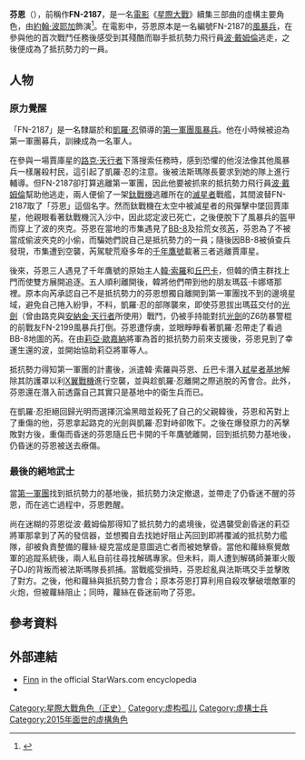 {{noteTA
|G1=星球大戰
}}
{{Infobox Star Wars character
| name = 芬恩<br />Finn
| source = 《[[星際大戰|星際大戰]]》
| image = Finn (Star Wars).png
| size = 280px
| image_alt = 
| caption = 《[[STAR_WARS：原力覺醒|STAR WARS：原力覺醒]]》中的芬恩
| first = 《[[STAR_WARS：原力覺醒|STAR WARS：原力覺醒]]》
| last = 《[[STAR_WARS：天行者的崛起|STAR WARS：天行者的崛起]]》
| portrayer = [[約翰·波耶加|約翰·波耶加]]
| voiceactor = 約翰·波耶加（[[Disney_Infinity_3.0|Disney Infinity 3.0]]，<br>[[樂高STAR_WARS：原力覺醒|樂高STAR WARS：原力覺醒]]）<ref>{{cite web |url=http://venturebeat.com/2015/12/09/disney-infinitys-star-wars-the-force-awakens-lets-john-boyega-play-with-himself/ |title=Disney Infinity’s ''Star Wars: The Force Awakens'' lets John Boyega play with himself |publisher=[[VentureBeat|VentureBeat]] |first=Giancarlo |last=Valdes |date=2015-12-09 |accessdate=2015-12-22 |archive-date=2015-12-23 |archive-url=https://web.archive.org/web/20151223160003/http://venturebeat.com/2015/12/09/disney-infinitys-star-wars-the-force-awakens-lets-john-boyega-play-with-himself/ |dead-url=yes }}</ref>
| occupation = [[風暴兵|風暴兵]]（已脫離）<br>抵抗勢力成員
| planet = 未知
| affiliation = [[第一軍團|第一軍團]]（First Order）（已脫離）<br />抵抗勢力（The Resistance）
| species = [[人類|人類]]
| gender = [[男性|男性]]
| family =
}}
'''芬恩'''（{{lang-en|'''Finn'''}}），前稱作'''FN-2187'''，是一名[[電影|電影]]《[[星際大戰|星際大戰]]》續集三部曲的虛構主要角色，由[[約翰·波耶加|約翰·波耶加]]飾演<ref>{{cite web |url=http://starwars.com/news/star-wars-episode-7-cast-announced.html |title=Star Wars: Episode VII Cast Announced |publisher=StarWars.com |date=2014-04-29 |accessdate=2014-04-29 |archive-date=2014-04-29 |archive-url=https://web.archive.org/web/20140429172655/http://starwars.com/news/star-wars-episode-7-cast-announced.html |dead-url=no }}</ref>。在電影中，芬恩原本是一名編號FN-2187的[[風暴兵|風暴兵]]，在參與他的首次戰鬥任務後感受到其殘酷而聯手抵抗勢力飛行員[[波·戴姆倫|波·戴姆倫]]逃走，之後便成為了抵抗勢力的一員。

==人物==
===原力覺醒===
「FN-2187」是一名隸屬於{{link-en|法斯瑪隊長|Captain Phasma}}和[[凱羅·忍|凱羅·忍]]領導的[[第一軍團|第一軍團]][[風暴兵|風暴兵]]。他在小時候被迫為第一軍團募兵，訓練成為一名軍人。

在參與一場賈庫星的[[路克·天行者|路克·天行者]]下落搜索任務時，感到恐懼的他沒法像其他風暴兵一樣屠殺村民，這引起了凱羅·忍的注意。後被法斯瑪隊長要求到她的隊上進行輔導。但FN-2187卻打算逃離第一軍團，因此他要被抓來的抵抗勢力飛行員[[波·戴姆倫|波·戴姆倫]]幫助他逃走，兩人便偷了一架[[鈦戰機|鈦戰機]]逃離所在的[[滅星者|滅星者]]戰艦，其間波替FN-2187取了「芬恩」這個名字。然而鈦戰機在太空中被滅星者的飛彈擊中墜回賈庫星，他親眼看著鈦戰機沉入沙中，因此認定波已死亡，之後便脫下了風暴兵的盔甲而穿上了波的夾克。芬恩在當地的市集遇見了[[BB-8|BB-8]]及拾荒女孩[[芮_(星際大戰)|芮]]，芬恩為了不被當成偷波夾克的小偷，而騙她們說自己是抵抗勢力的一員；隨後因BB-8被偵查兵發現，市集遭到空襲，芮駕駛荒廢多年的[[千年鷹號|千年鷹號]]載著三者逃離賈庫星。

後來，芬恩三人遇見了千年鷹號的原始主人[[韓·索羅|韓·索羅]]和[[丘巴卡|丘巴卡]]，但韓的債主群找上門而使雙方展開追逐。五人順利離開後，韓將他們帶到他的朋友瑪茲·卡娜塔那裡。原本向芮承認自己不是抵抗勢力的芬恩想獨自離開到第一軍團找不到的邊境星域，避免自己捲入紛爭，不料，凱羅·忍的部隊襲來，即使芬恩拔出瑪茲交付的[[光劍|光劍]]（曾由路克與[[安納金·天行者|安納金·天行者]]所使用）戰鬥，仍被手持能對抗[[光劍|光劍]]的Z6防暴警棍的前戰友FN-2199風暴兵打倒。芬恩遭俘虜，並眼睜睜看著凱羅·忍帶走了看過BB-8地圖的芮。在由[[莉亞·歐嘉納|莉亞·歐嘉納]]將軍為首的抵抗勢力前來支援後，芬恩見到了幸運生還的波，並開始協助莉亞將軍等人。

抵抗勢力得知第一軍團的計畫後，派遣韓·索羅與芬恩、丘巴卡潛入[[弒星者基地|弒星者基地]]解除其防護罩以利[[X翼戰機|X翼戰機]]進行空襲，並與趁凱羅·忍離開之際逃脫的芮會合。此外，芬恩還在潛入前透露自己其實只是基地中的衛生兵而已。

在凱羅·忍拒絕回歸光明而選擇沉淪黑暗並殺死了自己的父親韓後，芬恩和芮對上了重傷的他，芬恩拿起路克的光劍與凱羅·忍對峙卻敗下。之後在爆發原力的芮擊敗對方後，重傷而昏迷的芬恩隨丘巴卡開的千年鷹號離開，回到抵抗勢力基地後，仍昏迷的芬恩被送去療傷。

=== 最後的絕地武士 ===
當[[第一軍團|第一軍團]]找到抵抗勢力的基地後，抵抗勢力決定撤退，並帶走了仍昏迷不醒的芬恩，而在逃亡過程中，芬恩甦醒。

尚在迷糊的芬恩從波·戴姆倫那得知了抵抗勢力的處境後，從遇襲受創昏迷的莉亞將軍那拿到了芮的發信器，並想獨自去找她好阻止芮回到即將覆滅的抵抗勢力艦隊，卻被負責整備的蘿絲·緹克當成是意圖逃亡者而被她擊昏。當他和蘿絲察覺敵軍的追蹤系統後，兩人私自前往尋找解碼專家。但未料，兩人遭到解碼師兼軍火販子DJ的背叛而被法斯瑪隊長抓捕。當戰艦受損時，芬恩趁亂與法斯瑪交手並擊敗了對方。之後，他和蘿絲與抵抗勢力會合；原本芬恩打算利用自殺攻擊破壞敵軍的火炮，但被蘿絲阻止；同時，蘿絲在昏迷前吻了芬恩。

==參考資料==
{{reflist}}

==外部連結==
{{Portal|星際大戰}}
* [http://www.starwars.com/databank/finn Finn] {{Wayback|url=http://www.starwars.com/databank/finn |date=20151218031852 }} in the official StarWars.com encyclopedia
* {{Sww|Finn}}

{{星球大战：原力觉醒}}
{{星際大戰宇宙}}

{{DEFAULTSORT:Finn}}
[[Category:星際大戰角色（正史）|Category:星際大戰角色（正史）]]
[[Category:虚构孤儿|Category:虚构孤儿]]
[[Category:虛構士兵|Category:虛構士兵]]
[[Category:2015年面世的虛構角色|Category:2015年面世的虛構角色]]
